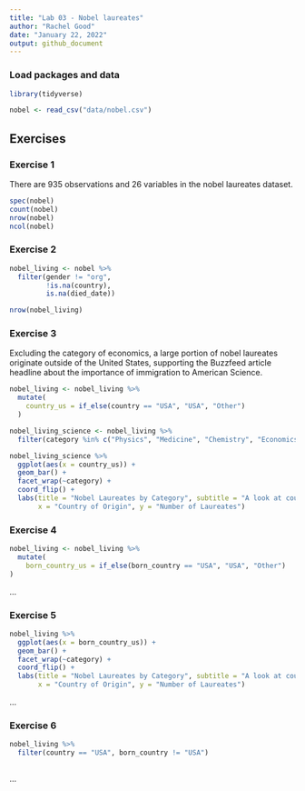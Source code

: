 ```yaml
---
title: "Lab 03 - Nobel laureates"
author: "Rachel Good"
date: "January 22, 2022"
output: github_document
---
```


### Load packages and data

```r
library(tidyverse) 
```

```r
nobel <- read_csv("data/nobel.csv")
```

## Exercises

### Exercise 1

There are 935 observations and 26 variables in the nobel laureates dataset.

```r
spec(nobel)
count(nobel)
nrow(nobel)
ncol(nobel)
```

### Exercise 2

```r
nobel_living <- nobel %>%
  filter(gender != "org",
         !is.na(country),
         is.na(died_date))

nrow(nobel_living)
```

### Exercise 3

Excluding the category of economics, a large portion of nobel laureates originate outside of the United States, supporting the Buzzfeed article headline about the importance of immigration to American Science. 

```r
nobel_living <- nobel_living %>%
  mutate(
    country_us = if_else(country == "USA", "USA", "Other")
  )
```

```r
nobel_living_science <- nobel_living %>%
  filter(category %in% c("Physics", "Medicine", "Chemistry", "Economics"))
```

```r
nobel_living_science %>% 
  ggplot(aes(x = country_us)) +
  geom_bar() +
  facet_wrap(~category) +
  coord_flip() +
  labs(title = "Nobel Laureates by Category", subtitle = "A look at country origin",
       x = "Country of Origin", y = "Number of Laureates")
```

### Exercise 4

```r
nobel_living <- nobel_living %>% 
  mutate(
    born_country_us = if_else(born_country == "USA", "USA", "Other")
)
```
...

### Exercise 5
```r
nobel_living %>% 
  ggplot(aes(x = born_country_us)) +
  geom_bar() +
  facet_wrap(~category) +
  coord_flip() +
  labs(title = "Nobel Laureates by Category", subtitle = "A look at country origin",
       x = "Country of Origin", y = "Number of Laureates")
```
...

### Exercise 6

```r
nobel_living %>% 
  filter(country == "USA", born_country != "USA") 
  
```

...
